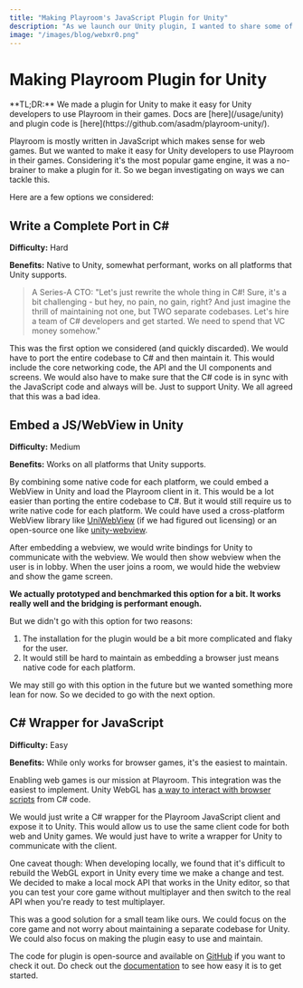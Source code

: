```yaml
---
title: "Making Playroom's JavaScript Plugin for Unity"
description: "As we launch our Unity plugin, I wanted to share some of the learnings from the process."
image: "/images/blog/webxr0.png"
---
```



# Making Playroom Plugin for Unity

<AuthorBio author="asad" date="Aug 14 2023" />

 
<Callout type="info" emoji="ℹ️">
  **TL;DR:** We made a plugin for Unity to make it easy for Unity developers to use Playroom in their games. Docs are [here](/usage/unity) and plugin code is [here](https://github.com/asadm/playroom-unity/).
</Callout>

Playroom is mostly written in JavaScript which makes sense for web games. But we wanted to make it easy for Unity developers to use Playroom in their games. Considering it's the most popular game engine, it was a no-brainer to make a plugin for it. So we began investigating on ways we can tackle this.

Here are a few options we considered:

## Write a Complete Port in C#
**Difficulty:** Hard

**Benefits:** Native to Unity, somewhat performant, works on all platforms that Unity supports.

> A Series-A CTO: "Let's just rewrite the whole thing in C#! Sure, it's a bit challenging - but hey, no pain, no gain, right? And just imagine the thrill of maintaining not one, but TWO separate codebases. Let's hire a team of C# developers and get started. We need to spend that VC money somehow."

This was the first option we considered (and quickly discarded). We would have to port the entire codebase to C# and then maintain it. This would include the core networking code, the API and the UI components and screens. We would also have to make sure that the C# code is in sync with the JavaScript code and always will be. Just to support Unity. We all agreed that this was a bad idea.

## Embed a JS/WebView in Unity
**Difficulty:** Medium

**Benefits:** Works on all platforms that Unity supports.

By combining some native code for each platform, we could embed a WebView in Unity and load the Playroom client in it. This would be a lot easier than porting the entire codebase to C#. But it would still require us to write native code for each platform. We could have used a cross-platform WebView library like [UniWebView](https://uniwebview.com/) (if we had figured out licensing) or an open-source one like [unity-webview](https://github.com/gree/unity-webview).

After embedding a webview, we would write bindings for Unity to communicate with the webview. We would then show webview when the user is in lobby. When the user joins a room, we would hide the webview and show the game screen.

**We actually prototyped and benchmarked this option for a bit. It works really well and the bridging is performant enough.**

But we didn't go with this option for two reasons:

1. The installation for the plugin would be a bit more complicated and flaky for the user.
2. It would still be hard to maintain as embedding a browser just means native code for each platform.

We may still go with this option in the future but we wanted something more lean for now. So we decided to go with the next option.

## C# Wrapper for JavaScript

**Difficulty:** Easy

**Benefits:** While only works for browser games, it's the easiest to maintain.

Enabling web games is our mission at Playroom. This integration was the easiest to implement. Unity WebGL has [a way to interact with browser scripts](https://docs.unity3d.com/Manual/webgl-interactingwithbrowserscripting.html) from C# code.

We would just write a C# wrapper for the Playroom JavaScript client and expose it to Unity. This would allow us to use the same client code for both web and Unity games. We would just have to write a wrapper for Unity to communicate with the client.

One caveat though: When developing locally, we found that it's difficult to rebuild the WebGL export in Unity every time we make a change and test. We decided to make a local mock API that works in the Unity editor, so that you can test your core game without multiplayer and then switch to the real API when you're ready to test multiplayer. 

This was a good solution for a small team like ours. We could focus on the core game and not worry about maintaining a separate codebase for Unity. We could also focus on making the plugin easy to use and maintain.

The code for plugin is open-source and available on [GitHub](https://github.com/asadm/playroom-unity/) if you want to check it out. Do check out the [documentation](/usage/docs) to see how easy it is to get started.